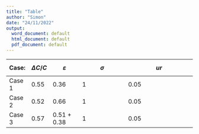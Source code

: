 ```yaml
---
title: "Table"
author: "Simon"
date: "24/11/2022"
output:
  word_document: default
  html_document: default
  pdf_document: default
---
```


| Case:  | $$                                 
                              \Delta C/C      
                              $$              | $$                                                                        
                                                                                                         \varepsilon      
                                                                                                         $$               | $$                                                                                                                        
                                                                                                                                                                                                                                          \sigma      
                                                                                                                                                                                                                                          $$          | $$                                                                                                                                                                               
                                                                                                                                                                                                                                                                                                                                                                                                                               ur        
                                                                                                                                                                                                                                                                                                                                                                                                                               $$        |
|--------|------------------------------------|---------------------------------------------------------------------------|---------------------------------------------------------------------------------------------------------------------------|----------------------------------------------------------------------------------------------------------------------------------------------------------------------------------|
| Case 1 | 0.55                               | 0.36                                                                      | 1                                                                                                                         | 0.05                                                                                                                                                                             |
| Case 2 | 0.52                               | 0.66                                                                      | 1                                                                                                                         | 0.05                                                                                                                                                                             |
| Case 3 | 0.57                               | 0.51 + 0.38                                                               | 1                                                                                                                         | 0.05                                                                                                                                                                             |
